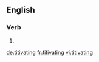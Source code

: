 
==English==

===Verb===
{{head|en}}

# {{present participle of|titivate}}

[[de:titivating]]
[[fr:titivating]]
[[vi:titivating]]